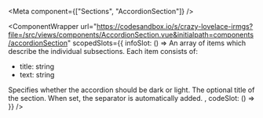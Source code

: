 
<Meta
  component={["Sections", "AccordionSection"]}
/>

<ComponentWrapper url="https://codesandbox.io/s/crazy-lovelace-irmgs?file=/src/views/components/AccordionSection.vue&initialpath=components/accordionSection" scopedSlots={{
  infoSlot: () =>
<PropsTable>
  <PropsTableRow value="items" type="array of items" required>
    An array of items which describe the individual subsections. Each item consists of:
    <ul>
    <li><span class="code">title: string</span></li>
    <li><span class="code">text: string</span></li>
    </ul>
  </PropsTableRow>
  <PropsTableRow value="dark" type="boolean" default="false" optional>
    Specifies whether the accordion should be dark or light.
  </PropsTableRow>
  <PropsTableRow value="title" type="string" optional>
    The optional title of the section. When set, the separator is automatically added.
  </PropsTableRow>
</PropsTable>,
  codeSlot: () =>
  <ExampleLoader example="Sections/AccordionSection.tsx" />
}} />
